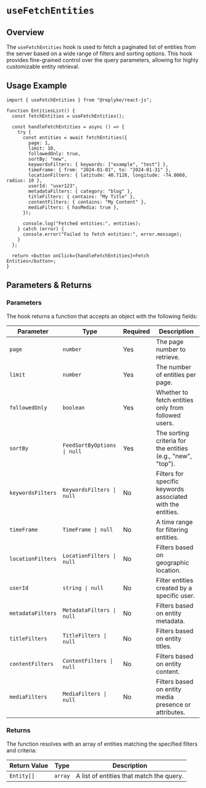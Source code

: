 # `useFetchEntities`

## Overview

The `useFetchEntities` hook is used to fetch a paginated list of entities from the server based on a wide range of filters and sorting options. This hook provides fine-grained control over the query parameters, allowing for highly customizable entity retrieval.

## Usage Example

```tsx
import { useFetchEntities } from "@replyke/react-js";

function EntitiesList() {
  const fetchEntities = useFetchEntities();

  const handleFetchEntities = async () => {
    try {
      const entities = await fetchEntities({
        page: 1,
        limit: 10,
        followedOnly: true,
        sortBy: "new",
        keywordsFilters: { keywords: ["example", "test"] },
        timeFrame: { from: "2024-01-01", to: "2024-01-31" },
        locationFilters: { latitude: 40.7128, longitude: -74.0060, radius: 10 },
        userId: "user123",
        metadataFilters: { category: "blog" },
        titleFilters: { contains: "My Title" },
        contentFilters: { contains: "My Content" },
        mediaFilters: { hasMedia: true },
      });

      console.log("Fetched entities:", entities);
    } catch (error) {
      console.error("Failed to fetch entities:", error.message);
    }
  };

  return <button onClick={handleFetchEntities}>Fetch Entities</button>;
}
```

## Parameters & Returns

### Parameters

The hook returns a function that accepts an object with the following fields:

| Parameter          | Type                        | Required | Description                                                        |
|--------------------|-----------------------------|----------|--------------------------------------------------------------------|
| `page`             | `number`                   | Yes      | The page number to retrieve.                                       |
| `limit`            | `number`                   | Yes      | The number of entities per page.                                   |
| `followedOnly`     | `boolean`                  | Yes      | Whether to fetch entities only from followed users.                |
| `sortBy`           | `FeedSortByOptions \| null` | Yes      | The sorting criteria for the entities (e.g., "new", "top").        |
| `keywordsFilters`  | `KeywordsFilters \| null`   | No       | Filters for specific keywords associated with the entities.         |
| `timeFrame`        | `TimeFrame \| null`         | No       | A time range for filtering entities.                               |
| `locationFilters`  | `LocationFilters \| null`   | No       | Filters based on geographic location.                              |
| `userId`           | `string \| null`            | No       | Filter entities created by a specific user.                        |
| `metadataFilters`  | `MetadataFilters \| null`   | No       | Filters based on entity metadata.                                  |
| `titleFilters`     | `TitleFilters \| null`      | No       | Filters based on entity titles.                                    |
| `contentFilters`   | `ContentFilters \| null`    | No       | Filters based on entity content.                                   |
| `mediaFilters`     | `MediaFilters \| null`      | No       | Filters based on entity media presence or attributes.              |

### Returns

The function resolves with an array of entities matching the specified filters and criteria:

| Return Value | Type          | Description                              |
|--------------|---------------|------------------------------------------|
| `Entity[]`   | `array`       | A list of entities that match the query. |
